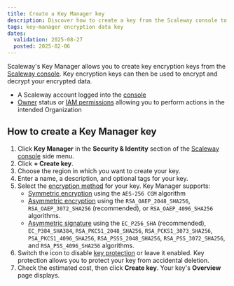 ```yaml
---
title: Create a Key Manager key
description: Discover how to create a key from the Scaleway console to decrypt your data using Scaleway's Key Manager.
tags: key-manager encryption data key
dates:
  validation: 2025-08-27
  posted: 2025-02-06
---
```



Scaleway's Key Manager allows you to create key encryption keys from the [Scaleway console](https://console.scaleway.com). Key encryption keys can then be used to encrypt and decrypt your encrypted data.

<Requirements />

- A Scaleway account logged into the [console](https://console.scaleway.com)
- [Owner](/iam/concepts/#owner) status or [IAM permissions](/iam/concepts/#permission) allowing you to perform actions in the intended Organization

## How to create a Key Manager key

1. Click **Key Manager** in the **Security & Identity** section of the [Scaleway console](https://console.scaleway.com) side menu.
2. Click **+ Create key**.
3. Choose the region in which you want to create your key.
4. Enter a name, a description, and optional tags for your key.
5. Select the [encryption method](/key-manager/concepts/#encryption-method) for your key. Key Manager supports:
    * [Symmetric encryption](/key-manager/concepts/#symmetric-encryption) using the `AES-256 CGM` algorithm
    * [Asymmetric encryption](/key-manager/concepts/#asymmetric-encryption) using the `RSA_OAEP_2048_SHA256`, `RSA_OAEP_3072_SHA256` (recommended), or `RSA_OAEP_4096_SHA256` algorithms.
    * [Asymmetric signature](/key-manager/concepts/#signature) using the `EC_P256_SHA` (recommended), `EC_P384_SHA384`, `RSA_PKCS1_2048_SHA256`, `RSA_PCKS1_3073_SHA256`, `PSA_PKCS1_4096_SHA256`, `RSA_PSSS_2048_SHA256`, `RSA_PSS_3072_SHA256`, and `RSA_PSS_4096_SHA256` algorithms.
6. Switch the <Icon name="toggle" /> icon to disable [key protection](/key-manager/concepts/#key-protection) or leave it enabled.
    <Message type="note">
     Key protection allows you to protect your key from accidental deletion.
    </Message>
7. Check the estimated cost, then click **Create key**. Your key's **Overview** page displays.
